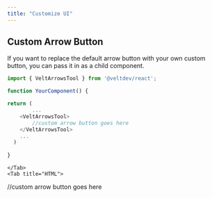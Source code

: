 ```yaml
---
title: "Customize UI"
---
```


## Custom Arrow Button

If you want to replace the default arrow button with your own custom button, you can pass it in as a child component.

<Tabs>
    <Tab title="React">

```js React
import { VeltArrowsTool } from '@veltdev/react';

function YourComponent() {

return (
        ...
    <VeltArrowsTool>
        //custom arrow button goes here
    </VeltArrowsTool>
    ...
  )
  
}
```


    </Tab>
    <Tab title="HTML">
<velt-arrows-tool>
//custom arrow button goes here
</velt-arrows-tool>
    </Tab>
</Tabs>